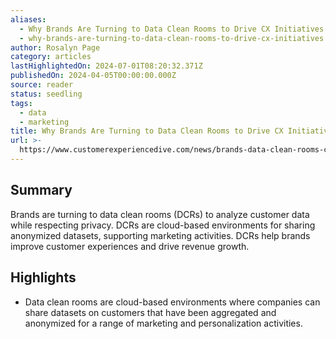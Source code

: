 ```yaml
---
aliases:
  - Why Brands Are Turning to Data Clean Rooms to Drive CX Initiatives
  - why-brands-are-turning-to-data-clean-rooms-to-drive-cx-initiatives
author: Rosalyn Page
category: articles
lastHighlightedOn: 2024-07-01T08:20:32.371Z
publishedOn: 2024-04-05T00:00:00.000Z
source: reader
status: seedling
tags:
  - data
  - marketing
title: Why Brands Are Turning to Data Clean Rooms to Drive CX Initiatives
url: >-
  https://www.customerexperiencedive.com/news/brands-data-clean-rooms-customer-experience-initiatives/712299/?utm_source=Sailthru&utm_medium=email&utm_campaign=Issue:%202024-04-05%20CX%20Dive%20%5Bissue:60787%5D&utm_term=CX%20Dive
---
```

## Summary

Brands are turning to data clean rooms (DCRs) to analyze customer data while respecting privacy. DCRs are cloud-based environments for sharing anonymized datasets, supporting marketing activities. DCRs help brands improve customer experiences and drive revenue growth.

## Highlights

- Data clean rooms are cloud-based environments where companies can share datasets on customers that have been aggregated and anonymized for a range of marketing and personalization activities.
